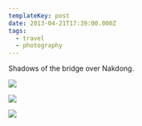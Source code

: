 ```yaml
---
templateKey: post
date: 2013-04-21T17:39:00.000Z
tags:
  - travel
  - photography
---
```

Shadows of the bridge over Nakdong.

![](../../assets/photos/20130421-IMG_5101.jpg)

![](../../assets/photos/20130421-IMG_5097.jpg)

![](../../assets/photos/20130421-IMG_5107.jpg)